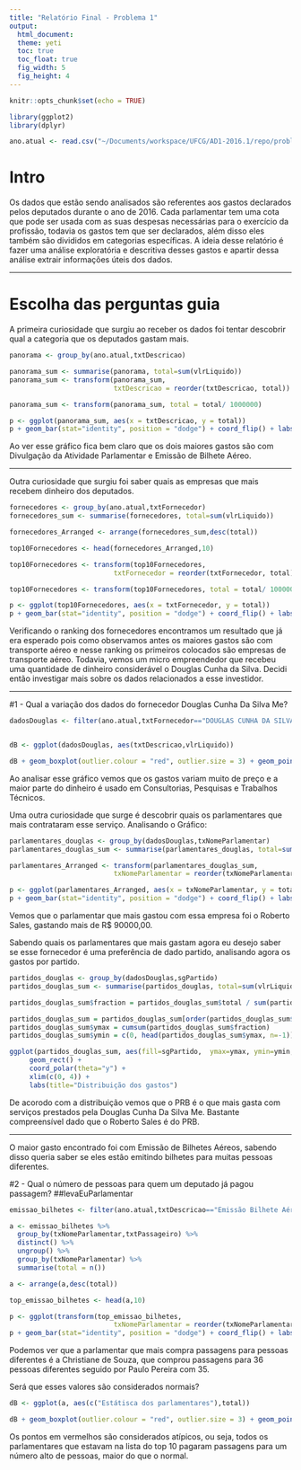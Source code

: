 ```yaml
---
title: "Relatório Final - Problema 1"
output: 
  html_document:
  theme: yeti
  toc: true
  toc_float: true
  fig_width: 5
  fig_height: 4
---
```


```r
knitr::opts_chunk$set(echo = TRUE)

library(ggplot2)
library(dplyr)

ano.atual <- read.csv("~/Documents/workspace/UFCG/AD1-2016.1/repo/problema-1/dados/ano-atual.csv")

```

# Intro

Os dados que estão sendo analisados são referentes aos gastos declarados pelos deputados durante o ano de 2016. Cada parlamentar tem uma cota que pode ser usada com as suas despesas necessárias para o exercício da profissão, todavia os gastos tem que ser declarados, além disso eles também são divididos em categorias específicas. A ideia desse relatório é fazer uma análise exploratória e descritiva desses gastos e apartir dessa análise extrair informações úteis dos dados.

-----------------------------------------------------------------------------------

# Escolha das perguntas guia

A primeira curiosidade que surgiu ao receber os dados foi tentar descobrir qual a categoria que os deputados gastam mais.

```r

panorama <- group_by(ano.atual,txtDescricao)

panorama_sum <- summarise(panorama, total=sum(vlrLiquido))
panorama_sum <- transform(panorama_sum, 
                          txtDescricao = reorder(txtDescricao, total))

panorama_sum <- transform(panorama_sum, total = total/ 1000000)

p <- ggplot(panorama_sum, aes(x = txtDescricao, y = total))
p + geom_bar(stat="identity", position = "dodge") + coord_flip() + labs(y = "Total dos Gastos em Milhões de Reais", x = "Categoria de Gastos")

```

Ao ver esse gráfico fica bem claro que os dois maiores gastos são com Divulgação da Atividade Parlamentar e Emissão de Bilhete Aéreo.

-----------------------------------------------------------------------------------

Outra curiosidade que surgiu foi saber quais as empresas que mais recebem dinheiro dos deputados.

```r
fornecedores <- group_by(ano.atual,txtFornecedor)
fornecedores_sum <- summarise(fornecedores, total=sum(vlrLiquido))

fornecedores_Arranged <- arrange(fornecedores_sum,desc(total))

top10Fornecedores <- head(fornecedores_Arranged,10)

top10Fornecedores <- transform(top10Fornecedores, 
                          txtFornecedor = reorder(txtFornecedor, total))

top10Fornecedores <- transform(top10Fornecedores, total = total/ 1000000)

p <- ggplot(top10Fornecedores, aes(x = txtFornecedor, y = total))
p + geom_bar(stat="identity", position = "dodge") + coord_flip() + labs(y = "Total recebido em Milhões de R$ ", x = "Fornecedor de Serviço")
```

Verificando o ranking dos fornecedores encontramos um resultado que já era esperado pois como observamos antes os maiores gastos são com transporte aéreo e nesse ranking os primeiros colocados são empresas de transporte aéreo. Todavia, vemos um micro empreendedor que recebeu uma quantidade de dinheiro considerável o Douglas Cunha da Silva. Decidi então investigar mais sobre os dados relacionados a esse investidor.

-----------------------------------------------------------------------------------

#1 -  Qual a variação dos dados do fornecedor Douglas Cunha Da Silva Me?

```r

dadosDouglas <- filter(ano.atual,txtFornecedor=="DOUGLAS CUNHA DA SILVA ME")


dB <- ggplot(dadosDouglas, aes(txtDescricao,vlrLiquido))

dB + geom_boxplot(outlier.colour = "red", outlier.size = 3) + geom_point() + coord_flip()

```

Ao analisar esse gráfico vemos que os gastos variam muito de preço e a maior parte do dinheiro é usado em Consultorias, Pesquisas e Trabalhos Técnicos. 

Uma outra curiosidade que surge é descobrir quais os parlamentares que mais contrataram esse serviço. Analisando o Gráfico:

```r

parlamentares_douglas <- group_by(dadosDouglas,txNomeParlamentar)
parlamentares_douglas_sum <- summarise(parlamentares_douglas, total=sum(vlrLiquido))

parlamentares_Arranged <- transform(parlamentares_douglas_sum, 
                          txNomeParlamentar = reorder(txNomeParlamentar, total))

p <- ggplot(parlamentares_Arranged, aes(x = txNomeParlamentar, y = total))
p + geom_bar(stat="identity", position = "dodge") + coord_flip() + labs(y = "Total recebido ", x = "Parlamentar")

```


Vemos que o parlamentar que mais gastou com essa empresa foi o Roberto Sales, gastando mais de R$ 90000,00.

Sabendo quais os parlamentares que mais gastam agora eu desejo saber se esse fornecedor é uma preferência de dado partido, analisando agora os gastos por partido.

```r


partidos_douglas <- group_by(dadosDouglas,sgPartido)
partidos_douglas_sum <- summarise(partidos_douglas, total=sum(vlrLiquido))

partidos_douglas_sum$fraction = partidos_douglas_sum$total / sum(partidos_douglas_sum$total)

partidos_douglas_sum = partidos_douglas_sum[order(partidos_douglas_sum$fraction), ]
partidos_douglas_sum$ymax = cumsum(partidos_douglas_sum$fraction)
partidos_douglas_sum$ymin = c(0, head(partidos_douglas_sum$ymax, n=-1))

ggplot(partidos_douglas_sum, aes(fill=sgPartido,  ymax=ymax, ymin=ymin, xmax=4, xmin=3)) + 
     geom_rect() +
     coord_polar(theta="y") +
     xlim(c(0, 4)) +
     labs(title="Distribuição dos gastos")


```


De acorodo com a distribuição vemos que o PRB é o que mais gasta com serviços prestados pela Douglas Cunha Da Silva Me. Bastante compreensível dado que o Roberto Sales é do PRB.

-----------------------------------------------------------------------------------

O maior gasto encontrado foi com Emissão de Bilhetes Aéreos, sabendo disso queria saber se eles estão emitindo bilhetes para muitas pessoas diferentes.

#2 - Qual o número de pessoas para quem um deputado já pagou passagem? ##levaEuParlamentar

```r

emissao_bilhetes <- filter(ano.atual,txtDescricao=="Emissão Bilhete Aéreo")

a <- emissao_bilhetes %>% 
  group_by(txNomeParlamentar,txtPassageiro) %>%
  distinct() %>%
  ungroup() %>%
  group_by(txNomeParlamentar) %>%
  summarise(total = n())

a <- arrange(a,desc(total))

top_emissao_bilhetes <- head(a,10)

p <- ggplot(transform(top_emissao_bilhetes, 
                          txNomeParlamentar = reorder(txNomeParlamentar, total)), aes(x = txNomeParlamentar, y = total))
p + geom_bar(stat="identity", position = "dodge") + coord_flip() + labs(y = "Total recebido ", x = "Parlamentar")

```

Podemos ver que a parlamentar que mais compra passagens para pessoas diferentes é a Christiane de Souza, que comprou passagens para 36 pessoas diferentes seguido por Paulo Pereira com 35.

Será que esses valores são considerados normais?

```r

dB <- ggplot(a, aes(c("Estátisca dos parlamentares"),total))

dB + geom_boxplot(outlier.colour = "red", outlier.size = 3) + geom_point() + coord_flip() + labs(y = "Número de pessoas", x = "")
```

Os pontos em vermelhos são considerados atípicos, ou seja, todos os parlamentares que estavam na lista do top 10 pagaram passagens para um número alto de pessoas, maior do que o normal.